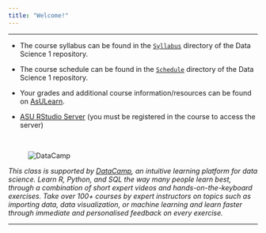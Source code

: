 ```yaml
---
title: "Welcome!"
---
```


***

* The course syllabus can be found in the [`Syllabus`](./Syllabus/SyllabusS2019.html) directory of the Data Science 1 repository.

* The course schedule can be found in the [`Schedule`](./Schedule/ScheduleS2019.html) directory of the Data Science 1 repository.

* Your grades and additional course information/resources can be found on [AsULearn](https://asulearn.appstate.edu/).

* [ASU RStudio Server](https://mathr.math.appstate.edu) (you must be registered in the course to access the server)

<br>

<figure><img src="./images/DataCamp125px.png" alt="DataCamp" align="left"></figure><br>

_This class is supported by [DataCamp](https://www.datacamp.com), an intuitive learning platform for data science. Learn R, Python, and SQL the way many people learn best, through a combination of short expert videos and hands-on-the-keyboard exercises. Take over 100+ courses by expert instructors on topics such as importing data, data visualization, or machine learning and learn faster through immediate and personalised feedback on every exercise._


***